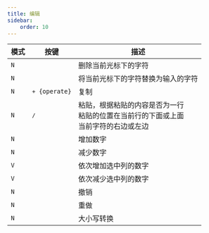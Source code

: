```yaml
---
title: 编辑
sidebar:
    order: 10
---
```



| 模式 | 按键                                     | 描述                                                                                         |
| ---- | ---------------------------------------- | -------------------------------------------------------------------------------------------- |
| `N`  | <Kbd linux="x" />                        | 删除当前光标下的字符                                                                         |
| `N`  | <Kbd linux="r" />                        | 将当前光标下的字符替换为输入的字符                                                           |
| `N`  | <Kbd linux="y" /> + `{operate}`          | 复制                                                                                         |
| `N`  | <Kbd linux="p" /> / <Kbd linux="P" />    | 粘贴，根据粘贴的内容是否为一行<br />粘贴的位置在当前行的下面或上面<br />当前字符的右边或左边 |
| `N`  | <Kbd linux="ctrl+a" />                   | 增加数字                                                                                     |
| `N`  | <Kbd linux="ctrl+x" />                   | 减少数字                                                                                     |
| `V`  | <Kbd linux="g" /> <Kbd linux="ctrl+a" /> | 依次增加选中列的数字                                                                         |
| `V`  | <Kbd linux="g" /> <Kbd linux="ctrl+x" /> | 依次减少选中列的数字                                                                         |
| `N`  | <Kbd linux="u" />                        | 撤销                                                                                         |
| `N`  | <Kbd linux="ctrl+r" />                   | 重做                                                                                         |
| `N`  | <Kbd linux="~" />                        | 大小写转换                                                                                   |
